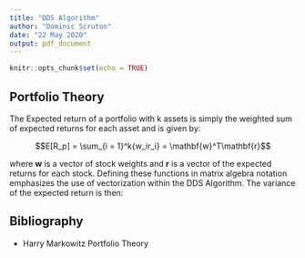 ---
title: "DDS Algorithm"
author: "Dominic Scruton"
date: "22 May 2020"
output: pdf_document
---

```{r setup, include=FALSE}
knitr::opts_chunk$set(echo = TRUE)
```


## Portfolio Theory

The Expected return of a portfolio with k assets is simply the weighted sum of expected returns for each asset and is given by:

$$E[R_p] = \sum_{i = 1}^k{w_ir_i} = \mathbf{w}^T\mathbf{r}$$

where $\mathbf{w}$ is a vector of stock weights and $\mathbf{r}$ is a vector of the expected returns for each stock. Defining these functions in matrix algebra notation emphasizes the use of vectorization within the DDS Algorithm. The variance of the expected return is then:

\begin{align*} 
Var[E[R_p]] &= Var[\mathbf{w}^T\mathbf{r}]\\
&= 
\end{align*}


## Bibliography

- Harry Markowitz Portfolio Theory
